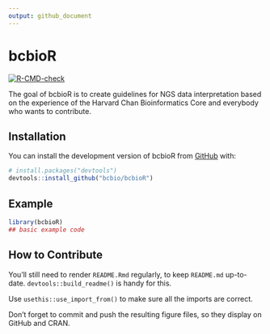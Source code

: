 ```yaml
---
output: github_document
---
```


# bcbioR

<!-- badges: start -->
  [![R-CMD-check](https://github.com/bcbio/bcbioR/actions/workflows/R-CMD-check.yaml/badge.svg)](https://github.com/bcbio/bcbioR/actions/workflows/R-CMD-check.yaml)
  <!-- badges: end -->
  
The goal of bcbioR is to create guidelines for NGS data interpretation based on the experience of the Harvard Chan Bioinformatics Core and everybody who wants to contribute.

## Installation

You can install the development version of bcbioR from [GitHub](https://github.com/) with:

``` r
# install.packages("devtools")
devtools::install_github("bcbio/bcbioR")
```

## Example


```r
library(bcbioR)
## basic example code
```

## How to Contribute

You'll still need to render `README.Rmd` regularly, to keep `README.md` up-to-date. `devtools::build_readme()` is handy for this.

Use `usethis::use_import_from()` to make sure all the imports are correct.

Don't forget to commit and push the resulting figure files, so they display on GitHub and CRAN.
